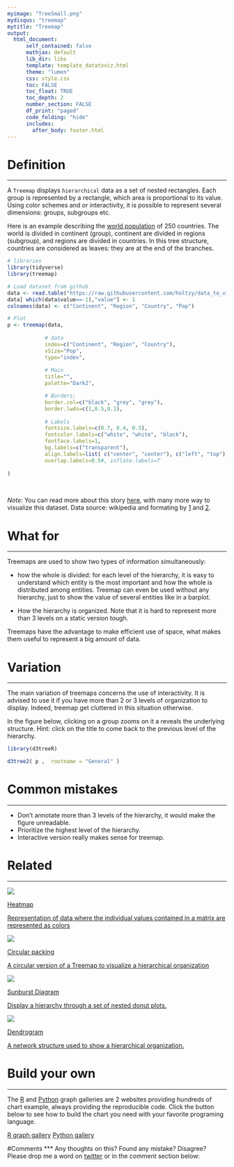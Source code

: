 ```yaml
---
myimage: "TreeSmall.png"
mydisqus: "treemap"
mytitle: "Treemap"
output:
  html_document:
      self_contained: false    
      mathjax: default
      lib_dir: libs
      template: template_datatoviz.html
      theme: "lumen"
      css: style.css
      toc: FALSE
      toc_float: TRUE
      toc_depth: 2
      number_section: FALSE
      df_print: "paged"
      code_folding: "hide"
      includes: 
        after_body: footer.html
---
```



<div class="mycontent">




# Definition {#definition}
***

A `Treemap` displays `hierarchical` data as a set of nested rectangles. Each group is represented by a rectangle, which area is proportional to its value. Using color schemes and or interactivity, it is possible to represent several dimensions: groups, subgroups etc.  

Here is an example describing the [world population](https://www.data-to-viz.com/story/SevCatOneNumNestedOneObsPerGroup.html) of 250 countries. The world is divided in continent (group), continent are divided in regions (subgroup), and regions are divided in countries. In this tree structure, countries are considered as leaves: they are at the end of the branches.  

```r
# libraries
library(tidyverse)
library(treemap)

# Load dataset from github
data <- read.table("https://raw.githubusercontent.com/holtzy/data_to_viz/master/Example_dataset/11_SevCatOneNumNestedOneObsPerGroup.csv", header=T, sep=";")
data[ which(data$value==-1),"value"] <- 1
colnames(data) <- c("Continent", "Region", "Country", "Pop")

# Plot
p <- treemap(data,
            
            # data
            index=c("Continent", "Region", "Country"),
            vSize="Pop",
            type="index",
            
            # Main
            title="",
            palette="Dark2",

            # Borders:
            border.col=c("black", "grey", "grey"),             
            border.lwds=c(1,0.5,0.1),                         
        
            # Labels
            fontsize.labels=c(0.7, 0.4, 0.3),
            fontcolor.labels=c("white", "white", "black"),
            fontface.labels=1,            
            bg.labels=c("transparent"),              
            align.labels=list( c("center", "center"), c("left", "top"), c("right", "bottom")),                                  
            overlap.labels=0.5#, inflate.labels=T   
            
)
```

<br>

*Note*: You can read more about this story [here](https://www.data-to-viz.com/story/SevCatOneNumNestedOneObsPerGroup.html), with many more way to visualize this dataset. Data source: wikipedia and formating by [1](https://github.com/mledoze/countries) and [2](http://bl.ocks.org/ganeshv/6a8e9ada3ab7f2d88022).



# What for
***

Treemaps are used to show two types of information simultaneously:

- how the whole is divided: for each level of the hierarchy, it is easy to understand which entity is the most important and how the whole is distributed among entities. Treemap can even be used without any hierarchy, just to show the value of several entities like in a barplot.

- How the hierarchy is organized. Note that it is hard to represent more than 3 levels on a static version tough.


Treemaps have the advantage to make efficient use of space, what makes them useful to represent a big amount of data.




# Variation {#variation}
***

The main variation of treemaps concerns the use of interactivity. It is advised to use it if you have more than 2 or 3 levels of organization to display. Indeed, treemap get cluttered in this situation otherwise.  

In the figure below, clicking on a group zooms on it a reveals the underlying structure. Hint: click on the title to come back to the previous level of the hierarchy.

```r

library(d3treeR)

d3tree2( p ,  rootname = "General" )

```




# Common mistakes {#mistake}
***

- Don't annotate more than 3 levels of the hierarchy, it would make the figure unreadable.
- Prioritize the highest level of the hierarchy.
- Interactive version really makes sense for treemap.

# Related {#related}
***

<div class="row">
  <div class="col-lg-3 col-md-6 col-sm-6">
  <a href="http://www.data-to-viz.com/graph/heatmap.html" class="btn btn-primary mybtnrelated" style="margin-bottom:4px;white-space: normal !important;">
  <img  src="https://github.com/holtzy/data_to_viz/raw/master/img/section/HeatmapSmall.png">
  <p class="mytitlerelated">Heatmap</p>
  <p class="mytextrelated">Representation of data where the individual values contained in a matrix are represented as colors</p>
  </a>
  </div>
  <div class="col-lg-3 col-md-6 col-sm-6">
  <a href="https://www.data-to-viz.com/graph/circularpacking.html" class="btn btn-primary mybtnrelated" style="margin-bottom:4px;white-space: normal !important;">
  <img  src="https://github.com/holtzy/data_to_viz/raw/master/img/section/CircularPackingSmall.png">
  <p class="mytitlerelated">Circular packing</p>
  <p class="mytextrelated">A circular version of a Treemap to visualize a hierarchical organization</p>
  </a>
  </div>
  <div class="col-lg-3 col-md-6 col-sm-6">
  <a href="https://www.data-to-viz.com/graph/sunburst.html" class="btn btn-primary mybtnrelated" style="margin-bottom:4px;white-space: normal !important;">
  <img  src="https://github.com/holtzy/data_to_viz/raw/master/img/section/SunburstSmall.png">
  <p class="mytitlerelated">Sunburst Diagram</p>
  <p class="mytextrelated">Display a hierarchy through a set of nested donut plots.</p>
  </a>
  </div>
  <div class="col-lg-3 col-md-6 col-sm-6">
  <a href="http://www.data-to-viz.com/graph/dendrogram.html" class="btn btn-primary mybtnrelated" style="margin-bottom:4px;white-space: normal !important;">
  <img  src="https://github.com/holtzy/data_to_viz/raw/master/img/section/DendrogramSmall.png">
  <p class="mytitlerelated">Dendrogram</p>
  <p class="mytextrelated">A network structure used to show a hierarchical organization.</p>
  </a>
  </div>
</div>



# Build your own {#code}
***

The [R](https://www.r-graph-gallery.com) and [Python](https://www.python-graph-gallery.com) graph galleries are 2 websites providing hundreds of chart example, always providing the reproducible code. Click the button below to see how to build the chart you need with your favorite programing language.

<p>
<a href="https://www.r-graph-gallery.com/treemap/" class="btn btn-primary">R graph gallery</a>
<a href="https://python-graph-gallery.com/treemap/" class="btn btn-primary">Python gallery</a>
</p>



#Comments
***
Any thoughts on this? Found any mistake? Disagree? Please drop me a word on [twitter](https://twitter.com/R_Graph_Gallery) or in the comment section below:
<br>



</div>














